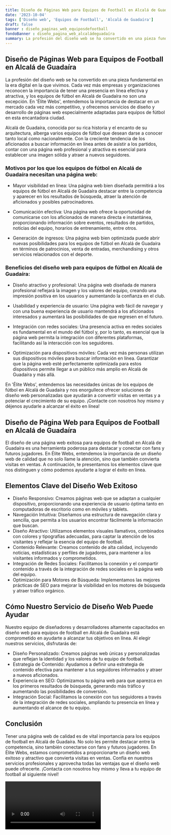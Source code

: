 ```yaml
---
title: Diseño de Páginas Web para Equipos de Football en Alcalá de Guadaíra
date: '2023-10-04'
tags: ['Diseño web', 'Equipos de Football', 'Alcalá de Guadaíra']
draft: false
banner : diseño_paginas_web_equiposdefootball
fondoBanner : diseño_pagina_web_alcaládeguadaíra
summary: La profesión del diseño web se ha convertido en una pieza fundamental en la era digital en la que vivimos. Cada vez más empresas y organizaciones reconocen la importancia de tener una presencia en línea efectiva y atractiva, y los equipos de fútbol en Alcalá de Guadaíra no son una excepción. En 'Élite Webs', entendemos la importancia de destacar en un mercado cada vez más competitivo, y ofrecemos servicios de diseño y desarrollo de páginas web especialmente adaptadas para equipos de fútbol en esta encantadora ciudad.
---
```


## Diseño de Páginas Web para Equipos de Football en Alcalá de Guadaíra

La profesión del diseño web se ha convertido en una pieza fundamental en la era digital en la que vivimos. Cada vez más empresas y organizaciones reconocen la importancia de tener una presencia en línea efectiva y atractiva, y los equipos de fútbol en Alcalá de Guadaíra no son una excepción. En 'Élite Webs', entendemos la importancia de destacar en un mercado cada vez más competitivo, y ofrecemos servicios de diseño y desarrollo de páginas web especialmente adaptadas para equipos de fútbol en esta encantadora ciudad.

Alcalá de Guadaíra, conocida por su rica historia y el encanto de su arquitectura, alberga varios equipos de fútbol que desean darse a conocer tanto local como nacionalmente. Con la creciente tendencia de los aficionados a buscar información en línea antes de asistir a los partidos, contar con una página web profesional y atractiva es esencial para establecer una imagen sólida y atraer a nuevos seguidores.

### Motivos por los que los equipos de fútbol en Alcalá de Guadaíra necesitan una página web:

- Mayor visibilidad en línea: Una página web bien diseñada permitirá a los equipos de fútbol en Alcalá de Guadaíra destacar entre la competencia y aparecer en los resultados de búsqueda, atraer la atención de aficionados y posibles patrocinadores.

- Comunicación efectiva: Una página web ofrece la oportunidad de comunicarse con los aficionados de manera directa e instantánea, proporcionando información sobre eventos, resultados de partidos, noticias del equipo, horarios de entrenamiento, entre otros.

- Generación de ingresos: Una página web bien optimizada puede abrir nuevas posibilidades para los equipos de fútbol en Alcalá de Guadaíra en términos de patrocinios, venta de entradas, merchandising y otros servicios relacionados con el deporte.

### Beneficios del diseño web para equipos de fútbol en Alcalá de Guadaíra:

- Diseño atractivo y profesional: Una página web diseñada de manera profesional reflejará la imagen y los valores del equipo, creando una impresión positiva en los usuarios y aumentando la confianza en el club.

- Usabilidad y experiencia de usuario: Una página web fácil de navegar y con una buena experiencia de usuario mantendrá a los aficionados interesados y aumentará las posibilidades de que regresen en el futuro.

- Integración con redes sociales: Una presencia activa en redes sociales es fundamental en el mundo del fútbol y, por lo tanto, es esencial que la página web permita la integración con diferentes plataformas, facilitando así la interacción con los seguidores.

- Optimización para dispositivos móviles: Cada vez más personas utilizan sus dispositivos móviles para buscar información en línea. Garantizar que la página web esté perfectamente optimizada para estos dispositivos permite llegar a un público más amplio en Alcalá de Guadaíra y más allá.

En 'Élite Webs', entendemos las necesidades únicas de los equipos de fútbol en Alcalá de Guadaíra y nos enorgullece ofrecer soluciones de diseño web personalizadas que ayudarán a convertir visitas en ventas y a potenciar el crecimiento de su equipo. ¡Contacte con nosotros hoy mismo y déjenos ayudarle a alcanzar el éxito en línea!

<GifSeo />

<Cta />

## Diseño de Página Web para Equipos de Football en Alcalá de Guadaíra

El diseño de una página web exitosa para equipos de football en Alcalá de Guadaíra es una herramienta poderosa para destacar y conectar con fans y futuros jugadores. En Élite Webs, entendemos la importancia de un diseño web de calidad que no solo llame la atención, sino que también convierta visitas en ventas. A continuación, te presentamos los elementos clave que nos distinguen y cómo podemos ayudarte a lograr el éxito en línea.

## Elementos Clave del Diseño Web Exitoso

* Diseño Responsivo: Creamos páginas web que se adaptan a cualquier dispositivo, proporcionando una experiencia de usuario óptima tanto en computadoras de escritorio como en móviles y tablets.
* Navegación Intuitiva: Diseñamos una estructura de navegación clara y sencilla, que permita a los usuarios encontrar fácilmente la información que buscan.
* Diseño Atractivo: Utilizamos elementos visuales llamativos, combinados con colores y tipografías adecuadas, para captar la atención de los visitantes y reflejar la esencia del equipo de football.
* Contenido Relevante: Creamos contenido de alta calidad, incluyendo noticias, estadísticas y perfiles de jugadores, para mantener a los visitantes informados y comprometidos.
* Integración de Redes Sociales: Facilitamos la conexión y el compartir contenido a través de la integración de redes sociales en la página web del equipo.
* Optimización para Motores de Búsqueda: Implementamos las mejores prácticas de SEO para mejorar la visibilidad en los motores de búsqueda y atraer tráfico orgánico.

## Cómo Nuestro Servicio de Diseño Web Puede Ayudar

Nuestro equipo de diseñadores y desarrolladores altamente capacitados en diseño web para equipos de football en Alcalá de Guadaíra está comprometido en ayudarte a alcanzar tus objetivos en línea. Al elegir nuestros servicios, disfrutarás de:

* Diseño Personalizado: Creamos páginas web únicas y personalizadas que reflejan la identidad y los valores de tu equipo de football.
* Estrategia de Contenido: Ayudamos a definir una estrategia de contenido efectiva para mantener a tus seguidores informados y atraer a nuevos aficionados.
* Experiencia en SEO: Optimizamos tu página web para que aparezca en los primeros resultados de búsqueda, generando más tráfico y aumentando las posibilidades de conversión.
* Integración Social: Facilitamos la conexión con tus seguidores a través de la integración de redes sociales, ampliando tu presencia en línea y aumentando el alcance de tu equipo.

## Conclusión

Tener una página web de calidad es de vital importancia para los equipos de football en Alcalá de Guadaíra. No solo les permite destacar entre la competencia, sino también conectarse con fans y futuros jugadores. En Élite Webs, estamos comprometidos a proporcionarte un diseño web exitoso y atractivo que convierta visitas en ventas. Confía en nuestros servicios profesionales y aprovecha todas las ventajas que el diseño web puede ofrecerte. ¡Contacta con nosotros hoy mismo y lleva a tu equipo de football al siguiente nivel!

<Video />

<CtaBot job='Equipos de Football' city='Alcalá de Guadaíra'/>

<Gmaps query='Alcalá de Guadaíra+españa+maps' />